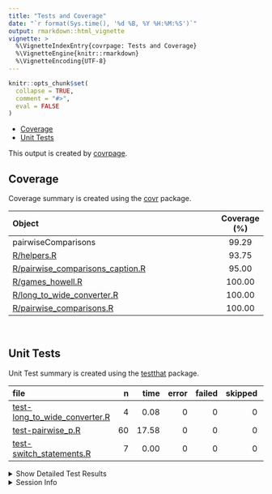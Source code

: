 ```yaml
---
title: "Tests and Coverage"
date: "`r format(Sys.time(), '%d %B, %Y %H:%M:%S')`"
output: rmarkdown::html_vignette
vignette: >
  %\VignetteIndexEntry{covrpage: Tests and Coverage}
  %\VignetteEngine{knitr::rmarkdown}
  %\VignetteEncoding{UTF-8}
---
```

  
```r
knitr::opts_chunk$set(
  collapse = TRUE,
  comment = "#>",
  eval = FALSE
)
```

<!--- Placeholder for tests/README.md Do Not Edit--->
  - [Coverage](#coverage)
  - [Unit Tests](#unit-tests)

This output is created by
[covrpage](https://github.com/metrumresearchgroup/covrpage).

## Coverage

Coverage summary is created using the
[covr](https://github.com/r-lib/covr) package.

| Object                                                                    | Coverage (%) |
| :------------------------------------------------------------------------ | :----------: |
| pairwiseComparisons                                                       |    99.29     |
| [R/helpers.R](https://github.com/IndrajeetPatil/pairwiseComparisons/tree/master/R/helpers.R)                                             |    93.75     |
| [R/pairwise\_comparisons\_caption.R](https://github.com/IndrajeetPatil/pairwiseComparisons/tree/master/R/pairwise_comparisons_caption.R) |    95.00     |
| [R/games\_howell.R](https://github.com/IndrajeetPatil/pairwiseComparisons/tree/master/R/games_howell.R)                                  |    100.00    |
| [R/long\_to\_wide\_converter.R](https://github.com/IndrajeetPatil/pairwiseComparisons/tree/master/R/long_to_wide_converter.R)            |    100.00    |
| [R/pairwise\_comparisons.R](https://github.com/IndrajeetPatil/pairwiseComparisons/tree/master/R/pairwise_comparisons.R)                  |    100.00    |

<br>

## Unit Tests

Unit Test summary is created using the
[testthat](https://github.com/r-lib/testthat) package.

| file                                                                       |  n |  time | error | failed | skipped | warning |
| :------------------------------------------------------------------------- | -: | ----: | ----: | -----: | ------: | ------: |
| [test-long\_to\_wide\_converter.R](https://github.com/IndrajeetPatil/pairwiseComparisons/tree/master/tests/testthat/test-long_to_wide_converter.R) |  4 |  0.08 |     0 |      0 |       0 |       0 |
| [test-pairwise\_p.R](https://github.com/IndrajeetPatil/pairwiseComparisons/tree/master/tests/testthat/test-pairwise_p.R)                           | 60 | 17.58 |     0 |      0 |       0 |       0 |
| [test-switch\_statements.R](https://github.com/IndrajeetPatil/pairwiseComparisons/tree/master/tests/testthat/test-switch_statements.R)             |  7 |  0.00 |     0 |      0 |       0 |       0 |

<details closed>

<summary> Show Detailed Test Results </summary>

| file                                                                           | context                        | test                                                               | status |  n | time |
| :----------------------------------------------------------------------------- | :----------------------------- | :----------------------------------------------------------------- | :----- | -: | ---: |
| [test-long\_to\_wide\_converter.R](https://github.com/IndrajeetPatil/pairwiseComparisons/tree/master/tests/testthat/test-long_to_wide_converter.R#L26) | long\_to\_wide\_converter      | long\_to\_wide\_converter works                                    | PASS   |  4 | 0.08 |
| [test-pairwise\_p.R](https://github.com/IndrajeetPatil/pairwiseComparisons/tree/master/tests/testthat/test-pairwise_p.R#L67)                           | pairwise\_comparisons          | `pairwise_comparisons()` works for between-subjects design         | PASS   | 18 | 8.33 |
| [test-pairwise\_p.R](https://github.com/IndrajeetPatil/pairwiseComparisons/tree/master/tests/testthat/test-pairwise_p.R#L185_L196)                     | pairwise\_comparisons          | `pairwise_comparisons()` works for within-subjects design          | PASS   | 15 | 0.20 |
| [test-pairwise\_p.R](https://github.com/IndrajeetPatil/pairwiseComparisons/tree/master/tests/testthat/test-pairwise_p.R#L299)                          | pairwise\_comparisons          | `pairwise_comparisons()` messages are correct for between-subjects | PASS   |  9 | 8.25 |
| [test-pairwise\_p.R](https://github.com/IndrajeetPatil/pairwiseComparisons/tree/master/tests/testthat/test-pairwise_p.R#L378)                          | pairwise\_comparisons          | `pairwise_comparisons()` messages are correct for within-subjects  | PASS   |  7 | 0.21 |
| [test-pairwise\_p.R](https://github.com/IndrajeetPatil/pairwiseComparisons/tree/master/tests/testthat/test-pairwise_p.R#L456)                          | pairwise\_comparisons          | dropped levels are not included                                    | PASS   |  5 | 0.54 |
| [test-pairwise\_p.R](https://github.com/IndrajeetPatil/pairwiseComparisons/tree/master/tests/testthat/test-pairwise_p.R#L480)                          | pairwise\_comparisons          | check if everything works fine with irregular factor level names   | PASS   |  3 | 0.03 |
| [test-pairwise\_p.R](https://github.com/IndrajeetPatil/pairwiseComparisons/tree/master/tests/testthat/test-pairwise_p.R#L519_L530)                     | pairwise\_comparisons\_caption | `pairwise_comparisons_caption()` works                             | PASS   |  3 | 0.02 |
| [test-switch\_statements.R](https://github.com/IndrajeetPatil/pairwiseComparisons/tree/master/tests/testthat/test-switch_statements.R#L8)              | switch statements              | switch for p adjustment works                                      | PASS   |  7 | 0.00 |

</details>

<details>

<summary> Session Info </summary>

| Field    | Value                            |
| :------- | :------------------------------- |
| Version  | R version 3.6.1 (2019-07-05)     |
| Platform | x86\_64-w64-mingw32/x64 (64-bit) |
| Running  | Windows 10 x64 (build 16299)     |
| Language | English\_United States           |
| Timezone | America/New\_York                |

| Package  | Version |
| :------- | :------ |
| testthat | 2.2.1   |
| covr     | 3.3.0   |
| covrpage | 0.0.70  |

</details>

<!--- Final Status : pass --->
